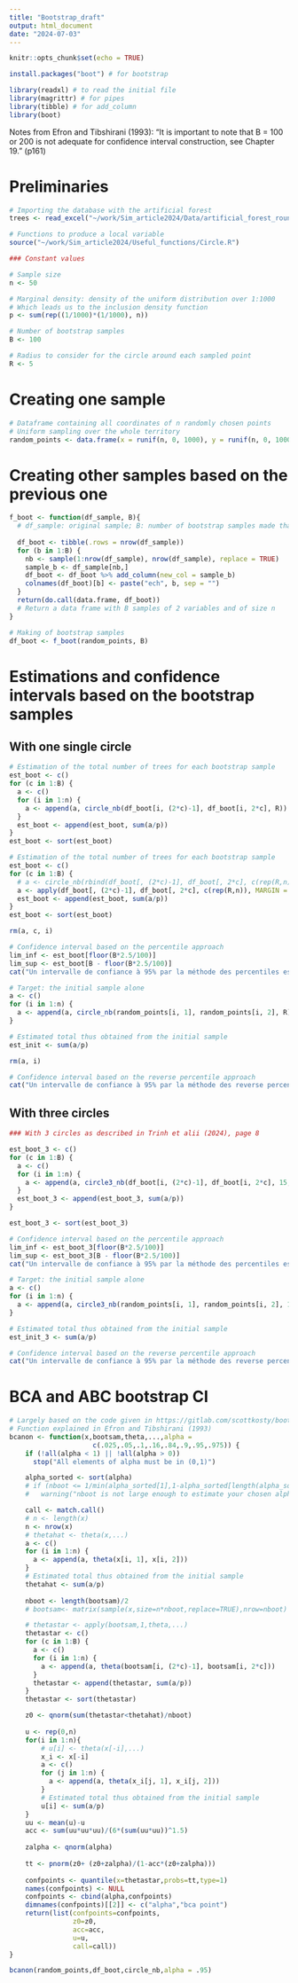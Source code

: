 ```yaml
---
title: "Bootstrap_draft"
output: html_document
date: "2024-07-03"
---
```


```r
knitr::opts_chunk$set(echo = TRUE)
```

```r
install.packages("boot") # for bootstrap
```

```r
library(readxl) # to read the initial file
library(magrittr) # for pipes
library(tibble) # for add_column
library(boot)
```

Notes from Efron and Tibshirani (1993):
"It is important to note that B = 100 or 200 is not adequate for confidence interval construction, see Chapter 19." (p161)

# Preliminaries

```r
# Importing the database with the artificial forest
trees <- read_excel("~/work/Sim_article2024/Data/artificial_forest_round.xls")
```

```r
# Functions to produce a local variable
source("~/work/Sim_article2024/Useful_functions/Circle.R")
```

```r
### Constant values

# Sample size
n <- 50

# Marginal density: density of the uniform distribution over 1:1000
# Which leads us to the inclusion density function
p <- sum(rep((1/1000)*(1/1000), n))

# Number of bootstrap samples
B <- 100

# Radius to consider for the circle around each sampled point
R <- 5
```

# Creating one sample

```r
# Dataframe containing all coordinates of n randomly chosen points
# Uniform sampling over the whole territory
random_points <- data.frame(x = runif(n, 0, 1000), y = runif(n, 0, 1000))
```

# Creating other samples based on the previous one

```r
f_boot <- function(df_sample, B){
  # df_sample: original sample; B: number of bootstrap samples made thanks to df_sample
  
  df_boot <- tibble(.rows = nrow(df_sample))
  for (b in 1:B) {
    nb <- sample(1:nrow(df_sample), nrow(df_sample), replace = TRUE)
    sample_b <- df_sample[nb,]
    df_boot <- df_boot %>% add_column(new_col = sample_b)
    colnames(df_boot)[b] <- paste("ech", b, sep = "")
  }
  return(do.call(data.frame, df_boot))
  # Return a data frame with B samples of 2 variables and of size n
}
```

```r
# Making of bootstrap samples
df_boot <- f_boot(random_points, B)
```

# Estimations and confidence intervals based on the bootstrap samples

## With one single circle

```r
# Estimation of the total number of trees for each bootstrap sample
est_boot <- c()
for (c in 1:B) {
  a <- c()
  for (i in 1:n) {
    a <- append(a, circle_nb(df_boot[i, (2*c)-1], df_boot[i, 2*c], R))
  }
  est_boot <- append(est_boot, sum(a/p))
}
est_boot <- sort(est_boot)
```

```r
# Estimation of the total number of trees for each bootstrap sample
est_boot <- c()
for (c in 1:B) {
  # a <- circle_nb(rbind(df_boot[, (2*c)-1], df_boot[, 2*c], c(rep(R,n))))
  a <- apply(df_boot[, (2*c)-1], df_boot[, 2*c], c(rep(R,n)), MARGIN = 1, FUN = circle_nb)
  est_boot <- append(est_boot, sum(a/p))
}
est_boot <- sort(est_boot)
```

```r
rm(a, c, i)
```

```r
# Confidence interval based on the percentile approach
lim_inf <- est_boot[floor(B*2.5/100)]
lim_sup <- est_boot[B - floor(B*2.5/100)]
cat("Un intervalle de confiance à 95% par la méthode des percentiles est : [", lim_inf, ";", lim_sup, "]" )
```

```r
# Target: the initial sample alone
a <- c()
for (i in 1:n) {
  a <- append(a, circle_nb(random_points[i, 1], random_points[i, 2], R))
}

# Estimated total thus obtained from the initial sample
est_init <- sum(a/p)
```

```r
rm(a, i)
```

```r
# Confidence interval based on the reverse percentile approach
cat("Un intervalle de confiance à 95% par la méthode des reverse percentiles est : [", est_init*2 - lim_sup, ";", est_init*2 - lim_inf, "]" )
```

## With three circles

```r
### With 3 circles as described in Trinh et alii (2024), page 8

est_boot_3 <- c()
for (c in 1:B) {
  a <- c()
  for (i in 1:n) {
    a <- append(a, circle3_nb(df_boot[i, (2*c)-1], df_boot[i, 2*c], 15, 9, 6))
  }
  est_boot_3 <- append(est_boot_3, sum(a/p))
}

est_boot_3 <- sort(est_boot_3)
```

```r
# Confidence interval based on the percentile approach
lim_inf <- est_boot_3[floor(B*2.5/100)]
lim_sup <- est_boot_3[B - floor(B*2.5/100)]
cat("Un intervalle de confiance à 95% par la méthode des percentiles est : [", lim_inf, ";", lim_sup, "]" )
```

```r
# Target: the initial sample alone
a <- c()
for (i in 1:n) {
  a <- append(a, circle3_nb(random_points[i, 1], random_points[i, 2], 15, 9, 6))
}

# Estimated total thus obtained from the initial sample
est_init_3 <- sum(a/p)
```

```r
# Confidence interval based on the reverse percentile approach
cat("Un intervalle de confiance à 95% par la méthode des reverse percentiles est : [", est_init_3*2 - lim_sup, ";", est_init_3*2 - lim_inf, "]" )
```

# BCA and ABC bootstrap CI

```r
# Largely based on the code given in https://gitlab.com/scottkosty/bootstrap/-/blob/master/R/bcanon.R
# Function explained in Efron and Tibshirani (1993)
bcanon <- function(x,bootsam,theta,...,alpha =
                     c(.025,.05,.1,.16,.84,.9,.95,.975)) { 
    if (!all(alpha < 1) || !all(alpha > 0))
      stop("All elements of alpha must be in (0,1)")

    alpha_sorted <- sort(alpha)
    # if (nboot <= 1/min(alpha_sorted[1],1-alpha_sorted[length(alpha_sorted)]))
    #   warning("nboot is not large enough to estimate your chosen alpha.")

    call <- match.call()
    # n <- length(x)
    n <- nrow(x)
    # thetahat <- theta(x,...)
    a <- c()
    for (i in 1:n) {
      a <- append(a, theta(x[i, 1], x[i, 2]))
    }
    # Estimated total thus obtained from the initial sample
    thetahat <- sum(a/p)
    
    nboot <- length(bootsam)/2
    # bootsam<- matrix(sample(x,size=n*nboot,replace=TRUE),nrow=nboot)

    # thetastar <- apply(bootsam,1,theta,...)
    thetastar <- c()
    for (c in 1:B) {
      a <- c()
      for (i in 1:n) {
        a <- append(a, theta(bootsam[i, (2*c)-1], bootsam[i, 2*c]))
      }
      thetastar <- append(thetastar, sum(a/p))
    }
    thetastar <- sort(thetastar)

    z0 <- qnorm(sum(thetastar<thetahat)/nboot)
    
    u <- rep(0,n)
    for(i in 1:n){
        # u[i] <- theta(x[-i],...)
        x_i <- x[-i]
        a <- c()
        for (j in 1:n) {
          a <- append(a, theta(x_i[j, 1], x_i[j, 2]))
        }
        # Estimated total thus obtained from the initial sample
        u[i] <- sum(a/p)
    }
    uu <- mean(u)-u
    acc <- sum(uu*uu*uu)/(6*(sum(uu*uu))^1.5)
    
    zalpha <- qnorm(alpha)
    
    tt <- pnorm(z0+ (z0+zalpha)/(1-acc*(z0+zalpha)))
    
    confpoints <- quantile(x=thetastar,probs=tt,type=1)
    names(confpoints) <- NULL
    confpoints <- cbind(alpha,confpoints)
    dimnames(confpoints)[[2]] <- c("alpha","bca point")
    return(list(confpoints=confpoints, 
                z0=z0, 
                acc=acc, 
                u=u, 
                call=call))
}
```

```r
bcanon(random_points,df_boot,circle_nb,alpha = .95)
```

